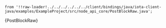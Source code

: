     from '!!raw-loader!../../../../../../client/bindings/java/iota-client-java/examples/ExampleProject/src/node_api_core/PostBlockRaw.java';

<CodeBlock className="language-java">
    {PostBlockRaw}
</CodeBlock>
